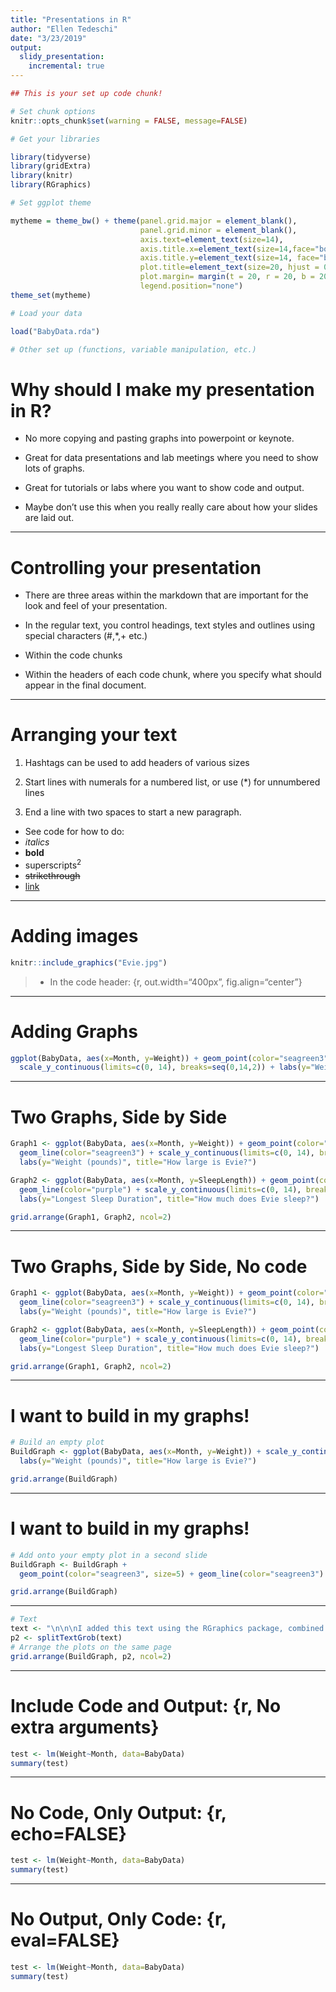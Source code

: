 ```yaml
---
title: "Presentations in R"
author: "Ellen Tedeschi"
date: "3/23/2019"
output:
  slidy_presentation: 
    incremental: true
---
```


```r

## This is your set up code chunk!

# Set chunk options
knitr::opts_chunk$set(warning = FALSE, message=FALSE)

# Get your libraries

library(tidyverse)
library(gridExtra)
library(knitr)
library(RGraphics)

# Set ggplot theme

mytheme = theme_bw() + theme(panel.grid.major = element_blank(), 
                             panel.grid.minor = element_blank(),
                             axis.text=element_text(size=14),
                             axis.title.x=element_text(size=14,face="bold"),
                             axis.title.y=element_text(size=14, face="bold"),
                             plot.title=element_text(size=20, hjust = 0.5),
                             plot.margin= margin(t = 20, r = 20, b = 20, l = 20, unit = "pt"),
                             legend.position="none")
theme_set(mytheme)

# Load your data

load("BabyData.rda")

# Other set up (functions, variable manipulation, etc.)


```

# Why should I make my presentation in R?

* No more copying and pasting graphs into powerpoint or keynote.

* Great for data presentations and lab meetings where you need to show lots of graphs.

* Great for tutorials or labs where you want to show code and output.

* Maybe don't use this when you really really care about how your slides are laid out.

***

# Controlling your presentation

* There are three areas within the markdown that are important for the look and feel of your presentation.

+ In the regular text, you control headings, text styles and outlines using special characters (#,*,+ etc.)

* Within the code chunks

* Within the headers of each code chunk, where you specify what should appear in the final document.

***

# Arranging your text

1.  Hashtags can be used to add headers of various sizes

2.  Start lines with numerals for a numbered list, or use (*) for unnumbered lines

3.  End a line with two spaces to start a new paragraph.  

* See code for how to do:
+  *italics* 
+ **bold**
+ superscripts^2^
+ ~~strikethrough~~
+ [link](www.rstudio.com)

***

# Adding images

```r
knitr::include_graphics("Evie.jpg")
```

> - In the code header: {r, out.width="400px", fig.align="center"}

***

# Adding Graphs

```r

ggplot(BabyData, aes(x=Month, y=Weight)) + geom_point(color="seagreen3", size=5) + geom_line(color="seagreen3") +
  scale_y_continuous(limits=c(0, 14), breaks=seq(0,14,2)) + labs(y="Weight (pounds)", title="How large is Evie?")

```

***

# Two Graphs, Side by Side

```r

Graph1 <- ggplot(BabyData, aes(x=Month, y=Weight)) + geom_point(color="seagreen3", size=5) + 
  geom_line(color="seagreen3") + scale_y_continuous(limits=c(0, 14), breaks=seq(0,14,2)) + 
  labs(y="Weight (pounds)", title="How large is Evie?")

Graph2 <- ggplot(BabyData, aes(x=Month, y=SleepLength)) + geom_point(color="purple", size=5) + 
  geom_line(color="purple") + scale_y_continuous(limits=c(0, 14), breaks=seq(0,14,2)) + 
  labs(y="Longest Sleep Duration", title="How much does Evie sleep?")

grid.arrange(Graph1, Graph2, ncol=2)

```

***

# Two Graphs, Side by Side, No code

```r

Graph1 <- ggplot(BabyData, aes(x=Month, y=Weight)) + geom_point(color="seagreen3", size=5) + 
  geom_line(color="seagreen3") + scale_y_continuous(limits=c(0, 14), breaks=seq(0,14,2)) + 
  labs(y="Weight (pounds)", title="How large is Evie?")

Graph2 <- ggplot(BabyData, aes(x=Month, y=SleepLength)) + geom_point(color="purple", size=5) + 
  geom_line(color="purple") + scale_y_continuous(limits=c(0, 14), breaks=seq(0,14,2)) + 
  labs(y="Longest Sleep Duration", title="How much does Evie sleep?")

grid.arrange(Graph1, Graph2, ncol=2)

```

***

# I want to build in my graphs!

```r

# Build an empty plot
BuildGraph <- ggplot(BabyData, aes(x=Month, y=Weight)) + scale_y_continuous(limits=c(0, 14), breaks=seq(0,14,2)) + 
  labs(y="Weight (pounds)", title="How large is Evie?")

grid.arrange(BuildGraph)

```

***

# I want to build in my graphs!

```r

# Add onto your empty plot in a second slide
BuildGraph <- BuildGraph + 
  geom_point(color="seagreen3", size=5) + geom_line(color="seagreen3") 

grid.arrange(BuildGraph)

```

***

```r

# Text
text <- "\n\n\nI added this text using the RGraphics package, combined with grid.arrange. It's still a little buggy, but you can experiment"
p2 <- splitTextGrob(text)
# Arrange the plots on the same page
grid.arrange(BuildGraph, p2, ncol=2)


```

***

# Include Code and Output: {r, No extra arguments}

```r

test <- lm(Weight~Month, data=BabyData)
summary(test)

```
***

# No Code, Only Output: {r, echo=FALSE}

```r

test <- lm(Weight~Month, data=BabyData)
summary(test)

```

***

# No Output, Only Code: {r, eval=FALSE}

```r

test <- lm(Weight~Month, data=BabyData)
summary(test)

```